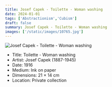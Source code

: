 ```yaml
---
title: Josef Capek - Toilette - Woman washing
date: 2024-01-01
tags: ['Abstractionism','Cubism']
draft: false
summary: Josef Capek - Toilette - Woman washing
images: ['/static/images/10765.jpg']
---
```


![Josef Capek - Toilette - Woman washing](/static/images/10765.jpg)

* Title: Toilette - Woman washing
* Artist: Josef Capek (1887-1945)
* Date: 1916
* Medium: Ink on paper
* Dimensions: 21 × 14 cm
* Location: Private collection


